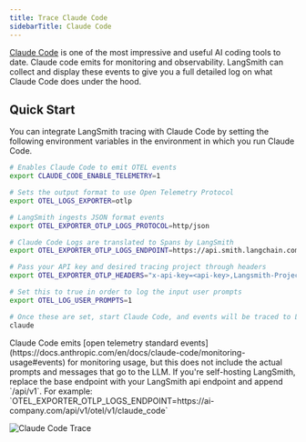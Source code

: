 ```yaml
---
title: Trace Claude Code
sidebarTitle: Claude Code
---
```


[Claude Code](https://docs.anthropic.com/en/docs/claude-code) is one of the most impressive and useful AI coding tools to date. Claude code emits  for monitoring and observability. LangSmith can collect and display these events to give you a full detailed log on what Claude Code does under the hood.

## Quick Start

You can integrate LangSmith tracing with Claude Code by setting the following environment variables in the environment in which you run Claude Code.

```bash
# Enables Claude Code to emit OTEL events
export CLAUDE_CODE_ENABLE_TELEMETRY=1

# Sets the output format to use Open Telemetry Protocol
export OTEL_LOGS_EXPORTER=otlp

# LangSmith ingests JSON format events
export OTEL_EXPORTER_OTLP_LOGS_PROTOCOL=http/json

# Claude Code Logs are translated to Spans by LangSmith
export OTEL_EXPORTER_OTLP_LOGS_ENDPOINT=https://api.smith.langchain.com/otel/v1/claude_code

# Pass your API key and desired tracing project through headers
export OTEL_EXPORTER_OTLP_HEADERS="x-api-key=<api-key>,Langsmith-Project=<project-name>"

# Set this to true in order to log the input user prompts
export OTEL_LOG_USER_PROMPTS=1

# Once these are set, start Claude Code, and events will be traced to LangSmith
claude
```

<Note>
Claude Code emits [open telemetry standard events](https://docs.anthropic.com/en/docs/claude-code/monitoring-usage#events) for monitoring usage, but this does not include the actual prompts and messages that go to the LLM.
</Note>

<Note>
If you're self-hosting LangSmith, replace the base endpoint with your LangSmith api endpoint and append `/api/v1`. For example: `OTEL_EXPORTER_OTLP_LOGS_ENDPOINT=https://ai-company.com/api/v1/otel/v1/claude_code`
</Note>

![Claude Code Trace](/langsmith/images/claude-code-trace.png)
